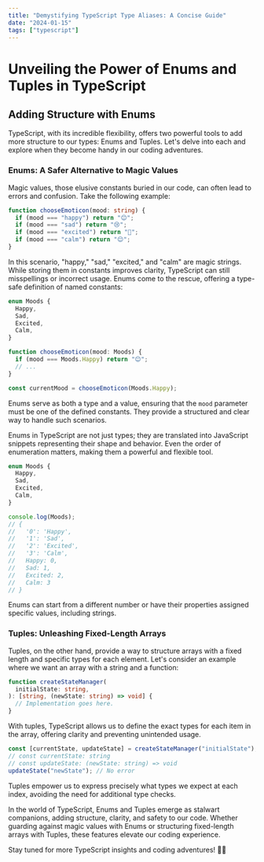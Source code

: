 ```yaml
---
title: "Demystifying TypeScript Type Aliases: A Concise Guide"
date: "2024-01-15"
tags: ["typescript"]
---
```


# Unveiling the Power of Enums and Tuples in TypeScript

## Adding Structure with Enums

TypeScript, with its incredible flexibility, offers two powerful tools to add more structure to our types: Enums and Tuples. Let's delve into each and explore when they become handy in our coding adventures.

### Enums: A Safer Alternative to Magic Values

Magic values, those elusive constants buried in our code, can often lead to errors and confusion. Take the following example:

```typescript
function chooseEmoticon(mood: string) {
  if (mood === "happy") return "😊";
  if (mood === "sad") return "😢";
  if (mood === "excited") return "🎉";
  if (mood === "calm") return "😌";
}
```

In this scenario, "happy," "sad," "excited," and "calm" are magic strings. While storing them in constants improves clarity, TypeScript can still misspellings or incorrect usage. Enums come to the rescue, offering a type-safe definition of named constants:

```typescript
enum Moods {
  Happy,
  Sad,
  Excited,
  Calm,
}

function chooseEmoticon(mood: Moods) {
  if (mood === Moods.Happy) return "😊";
  // ...
}

const currentMood = chooseEmoticon(Moods.Happy);
```

Enums serve as both a type and a value, ensuring that the `mood` parameter must be one of the defined constants. They provide a structured and clear way to handle such scenarios.

Enums in TypeScript are not just types; they are translated into JavaScript snippets representing their shape and behavior. Even the order of enumeration matters, making them a powerful and flexible tool.

```typescript
enum Moods {
  Happy,
  Sad,
  Excited,
  Calm,
}

console.log(Moods);
// {
//   '0': 'Happy',
//   '1': 'Sad',
//   '2': 'Excited',
//   '3': 'Calm',
//   Happy: 0,
//   Sad: 1,
//   Excited: 2,
//   Calm: 3
// }
```

Enums can start from a different number or have their properties assigned specific values, including strings.

### Tuples: Unleashing Fixed-Length Arrays

Tuples, on the other hand, provide a way to structure arrays with a fixed length and specific types for each element. Let's consider an example where we want an array with a string and a function:

```typescript
function createStateManager(
  initialState: string,
): [string, (newState: string) => void] {
  // Implementation goes here.
}
```

With tuples, TypeScript allows us to define the exact types for each item in the array, offering clarity and preventing unintended usage.

```typescript
const [currentState, updateState] = createStateManager("initialState");
// const currentState: string
// const updateState: (newState: string) => void
updateState("newState"); // No error
```

Tuples empower us to express precisely what types we expect at each index, avoiding the need for additional type checks.

In the world of TypeScript, Enums and Tuples emerge as stalwart companions, adding structure, clarity, and safety to our code. Whether guarding against magic values with Enums or structuring fixed-length arrays with Tuples, these features elevate our coding experience.

Stay tuned for more TypeScript insights and coding adventures! 🚀🎨
